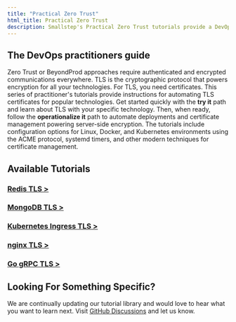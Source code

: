 ```yaml
---
title: "Practical Zero Trust"
html_title: Practical Zero Trust
description: Smallstep's Practical Zero Trust tutorials provide a DevOps guide to automating TLS certificates and enabling server-side encryption.
---
```




## The DevOps practitioners guide

Zero Trust or BeyondProd approaches require authenticated and encrypted communications everywhere.
TLS is the cryptographic protocol that powers encryption for all your technologies.
For TLS, you need certificates.
This series of practitioner's tutorials provide instructions for automating TLS certificates for popular technologies.
Get started quickly with the **try it** path and learn about TLS with your specific technology. 
Then, when ready, follow the **operationalize it** path to automate deployments and certificate management powering server-side encryption. 
The tutorials include configuration options for Linux, Docker, and Kubernetes environments using the ACME protocol, systemd timers, and other modern techniques for certificate management.

## Available Tutorials

### [Redis TLS >](/practical-zero-trust/redis-tls)
### [MongoDB TLS >](/practical-zero-trust/mongodb-tls)
### [Kubernetes Ingress TLS >](/practical-zero-trust/kubernetes-ingress-tls)
### [nginx TLS >](/practical-zero-trust/nginx-tls)
### [Go gRPC TLS >](/practical-zero-trust/go-grpc-tls)

## Looking For Something Specific?

We are continually updating our tutorial library and would love to hear what you want to learn next. Visit [GitHub Discussions](https://github.com/smallstep/certificates/discussions) and let us know.
